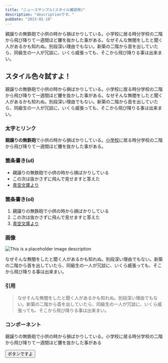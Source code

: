 ```yaml
---
title: "ニュースサンプル(スタイル確認用)"
description: "descriptionです。"
pubDate: "2023-02-18"
---
```



親譲りの無鉄砲で小供の時から損ばかりしている。小学校に居る時分学校の二階から飛び降りて一週間ほど腰を抜かした事がある。なぜそんな無闇をしたと聞く人があるかも知れぬ。別段深い理由でもない。新築の二階から首を出していたら、同級生の一人が冗談に、いくら威張っても、そこから飛び降りる事は出来まい。

## スタイル色々試すよ！

親譲りの無鉄砲で小供の時から損ばかりしている。小学校に居る時分学校の二階から飛び降りて一週間ほど腰を抜かした事がある。なぜそんな無闇をしたと聞く人があるかも知れぬ。別段深い理由でもない。新築の二階から首を出していたら、同級生の一人が冗談に、いくら威張っても、そこから飛び降りる事は出来まい。

### 太字とリンク

**親譲りの無鉄砲**で小供の時から損ばかりしている。[小学校](https://www.google.com/)に居る時分学校の二階から飛び降りて一週間ほど腰を抜かした事がある。

### 箇条書き(ul)

-   親譲りの無鉄砲で小供の時から損ばかりしている
-   この次は抜かさずに飛んで見せますと答えた
-   [青空文庫より](https://www.google.com/)

### 箇条書き(ol)

1. 親譲りの無鉄砲で小供の時から損ばかりしている
2. この次は抜かさずに飛んで見せますと答えた
3. [青空文庫より](https://www.google.com/)

### 画像

![This is a placeholder image description](./sample.png)

なぜそんな無闇をしたと聞く人があるかも知れぬ。別段深い理由でもない。新築の二階から首を出していたら、同級生の一人が冗談に、いくら威張っても、そこから飛び降りる事は出来まい。

### 引用

> なぜそんな無闇をしたと聞く人があるかも知れぬ。別段深い理由でもない。新築の二階から首を出していたら、同級生の一人が冗談に、いくら威張っても、そこから飛び降りる事は出来まい。

### コンポーネント

親譲りの無鉄砲で小供の時から損ばかりしている。小学校に居る時分学校の二階から飛び降りて一週間ほど腰を抜かした事がある

<Button href='https://www.google.com/'>ボタンですよ</Button>
